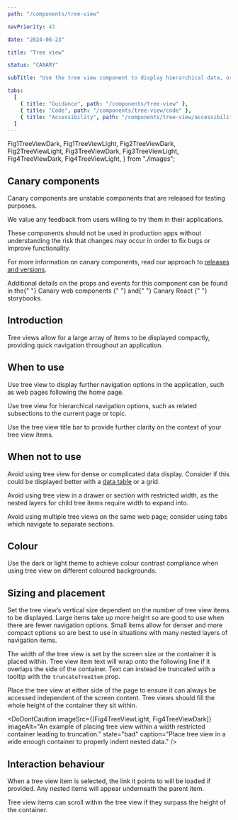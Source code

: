 ```yaml
---
path: "/components/tree-view"

navPriority: 43

date: "2024-08-23"

title: "Tree view"

status: "CANARY"

subTitle: "Use the tree view component to display hierarchical data, or provide navigation, within a tree structure."

tabs:
  [
    { title: "Guidance", path: "/components/tree-view" },
    { title: "Code", path: "/components/tree-view/code" },
    { title: "Accessibility", path: "/components/tree-view/accessibility" },
  ]
---
```


  Fig1TreeViewDark,
  Fig1TreeViewLight,
  Fig2TreeViewDark,
  Fig2TreeViewLight,
  Fig3TreeViewDark,
  Fig3TreeViewLight,
  Fig4TreeViewDark,
  Fig4TreeViewLight,
} from "./images";

<IcAlert
  heading="Canary component"
  variant="info"
  message="This component is new and its guidance will be updated over time."
/>

## Canary components

Canary components are unstable components that are released for testing purposes.

We value any feedback from users willing to try them in their applications.

These components should not be used in production apps without understanding the risk that changes may occur in order to fix bugs or improve functionality.

For more information on canary components, read our approach to [releases and versions](/get-started/releases-versions).

<p>
  Additional details on the props and events for this component can be found in
  the{" "}
  <IcLink
    href="https://mi6.github.io/ic-ui-kit/branches/canary/main/web-components/?path=/docs/web-components-tree-view--docs"
    target="_blank"
  >
    Canary web components
  </IcLink>{" "}
  and{" "}
  <IcLink
    href="https://mi6.github.io/ic-ui-kit/branches/canary/main/react/?path=/docs/react-components-tree-view--docs"
    target="_blank"
  >
    Canary React
  </IcLink>{" "}
  storybooks.
</p>

## Introduction

Tree views allow for a large array of items to be displayed compactly, providing quick navigation throughout an application.

<ComponentPreview>
  <div style={{ width: "250px" }}>
    <IcTreeView heading="Menu">
      <IcTreeItem label="Coffee" />
      <IcTreeItem label="Tea" />
      <IcTreeItem label="Hot chocolate" />
    </IcTreeView>
  </div>
</ComponentPreview>

## When to use

Use tree view to display further navigation options in the application, such as web pages following the home page.

<DoubleDoDontCaution>
  <DoDontCaution
    imageSrc={[Fig1TreeViewLight, Fig1TreeViewDark]}
    imageAlt="An example of using tree view to navigate throughout an app with nested pages."
    state="good"
    caption="Use tree view to navigate throughout hierarchical content."
  />
</DoubleDoDontCaution>

Use tree view for hierarchical navigation options, such as related subsections to the current page or topic.

Use the tree view title bar to provide further clarity on the context of your tree view items.

<DoubleDoDontCaution>
  <DoDontCaution
    imageSrc={[Fig2TreeViewLight, Fig2TreeViewDark]}
    imageAlt="An example of using tree view with a title bar to display related content."
    state="good"
    caption="Use tree view with icons and a title bar to provide context to your data."
  />
</DoubleDoDontCaution>

## When not to use

Avoid using tree view for dense or complicated data display. Consider if this could be displayed better with a [data table](/components/data-table) or a grid.

<DoubleDoDontCaution>
  <DoDontCaution
    imageSrc={[Fig3TreeViewLight, Fig3TreeViewDark]}
    imageAlt="An example of using tree view for dense data with several data types."
    state="bad"
    d
    caption="Don't use tree view for data that would benefit from being aligned vertically."
  />
</DoubleDoDontCaution>

Avoid using tree view in a drawer or section with restricted width, as the nested layers for child tree items require width to expand into.

Avoid using multiple tree views on the same web page; consider using tabs which navigate to separate sections.

## Colour

Use the dark or light theme to achieve colour contrast compliance when using tree view on different coloured backgrounds.

## Sizing and placement

Set the tree view’s vertical size dependent on the number of tree view items to be displayed. Large items take up more height so are good to use when there are fewer navigation options. Small items allow for denser and more compact options so are best to use in situations with many nested layers of navigation items.

The width of the tree view is set by the screen size or the container it is placed within. Tree view item text will wrap onto the following line if it overlaps the side of the container. Text can instead be truncated with a tooltip with the `truncateTreeItem` prop.

Place the tree view at either side of the page to ensure it can always be accessed independent of the screen content. Tree views should fill the whole height of the container they sit within.

<DoDontCaution
  imageSrc={[Fig4TreeViewLight, Fig4TreeViewDark]}
  imageAlt="An example of placing tree view within a width restricted container leading to truncation."
  state="bad"
  caption="Place tree view in a wide enough container to properly indent nested data."
/>

## Interaction behaviour

When a tree view item is selected, the link it points to will be loaded if provided. Any nested items will appear underneath the parent item.

Tree view items can scroll within the tree view if they surpass the height of the container.
